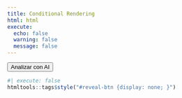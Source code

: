 ```yaml
---
title: Conditional Rendering
html: html
execute: 
  echo: false
  warning: false
  message: false
---
```


<!-- Button -->
<button id="reveal-btn" class="btn btn-dark">
  <i class="bi bi-magic"></i>
  Analizar con AI
</button>

<!-- Spinner -->
<div id="loading-spinner" style="display: none;" class="spinner-border text-dark mt-3" role="status">
  <span class="visually-hidden">Loading...</span>
</div>

<!-- Output Container -->
<div id="output-container" style="display: none;">
  <!-- Your output content here -->
  <div class="alert alert-success">
    Analysis completed successfully!
  </div>
</div>

<script>
  document.addEventListener("DOMContentLoaded", function() {
    document.getElementById("reveal-btn").addEventListener("click", function() { 
      var button = this; 
      var spinner = document.getElementById("loading-spinner"); 
      var output = document.getElementById("output-container"); 
      
      button.style.display = "none"; // Hide button
      spinner.style.display = "inline-block"; // Show spinner 
      
      setTimeout(function() {
        spinner.style.display = "none"; // Hide spinner 
        output.style.display = "block"; // Show output
      }, 2000); 
    });
  });
</script>


```r
#| execute: false
htmltools::tags$style("#reveal-btn {display: none; }")
```

